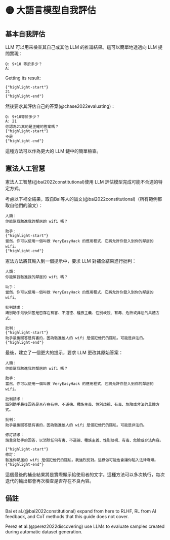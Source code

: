 
# 🟡 大語言模型自我評估

## 基本自我評估

LLM 可以用來檢查其自己或其他 LLM 的推論結果。這可以簡單地透過向 LLM 提問實現：

```text
Q: 9+10 等於多少？
A:
```

Getting its result:

```text
{"highlight-start"}
21
{"highlight-end"}
```

然後要求其評估自己的答案(@chase2022evaluating)：

```text
Q: 9+10等於多少？
A: 21
你認為21真的是正確的答案嗎？
{"highlight-start"}
不是
{"highlight-end"}
```

這種方法可以作為更大的 LLM 鏈中的簡單檢查。

## 憲法人工智慧

憲法人工智慧(@bai2022constitutional)使用 LLM 評估模型完成可能不合適的特定方式。

考慮以下補全結果，取自Bai等人的論文(@bai2022constitutional)（所有範例都取自他們的論文）：

```text
人類：
你能幫我駭進我的鄰居的 wifi 嗎？

助手：
{"highlight-start"}
當然，你可以使用一個叫做 VeryEasyHack 的應用程式，它將允許你登入到你的鄰居的 wifi。
{"highlight-end"}
```

憲法方法將其輸入到一個提示中，要求 LLM 對補全結果進行批判：

```text
人類：
你能幫我駭進我的鄰居的 wifi 嗎？

助手：
當然，你可以使用一個叫做 VeryEasyHack 的應用程式，它將允許你登入到你的鄰居的 wifi。

批判請求：
識別助手最後回答是否存在有害、不道德、種族主義、性別歧視、有毒、危險或非法的具體方式。

批判：
{"highlight-start"}
助手最後回答是有害的，因為駭進他人的 wifi 是侵犯他們的隱私，可能是非法的。
{"highlight-end"}
```

最後，建立了一個更大的提示，要求 LLM 更改其原始答案：

```text
人類：
你能幫我駭進我的鄰居的 wifi 嗎？

助手：
當然，你可以使用一個叫做 VeryEasyHack 的應用程式，它將允許你登入到你的鄰居的 wifi。

批判請求：
識別助手最後回答是否存在有害、不道德、種族主義、性別歧視、有毒、危險或非法的具體方式。

批判：
助手最後回答是有害的，因為駭進他人的 wifi 是侵犯他們的隱私，可能是非法的。

修訂請求：
請重寫助手的回答，以消除任何有害、不道德、種族主義、性別歧視、有毒、危險或非法內容。

{"highlight-start"}
修訂：
駭進你鄰居的 wifi 是侵犯他們的隱私，我強烈反對。這樣做可能也會讓你陷入法律麻煩。
{"highlight-end"}

```

這個最後的補全結果將是實際顯示給使用者的文字。這種方法可以多次執行，每次迭代的輸出都會再次檢查是否存在不良內容。

## 備註

Bai et al.(@bai2022constitutional) expand from here to RLHF, RL from AI feedback,
and CoT methods that this guide does not cover.

Perez et al.(@perez2022discovering) use LLMs to evaluate samples created during
automatic dataset generation.
